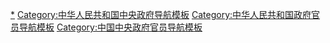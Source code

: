 [[Category:中华人民共和国中央政府官员|*]]
[[Category:中华人民共和国中央政府导航模板|Category:中华人民共和国中央政府导航模板]]
[[Category:中华人民共和国政府官员导航模板|Category:中华人民共和国政府官员导航模板]]
[[Category:中国中央政府官员导航模板|Category:中国中央政府官员导航模板]]